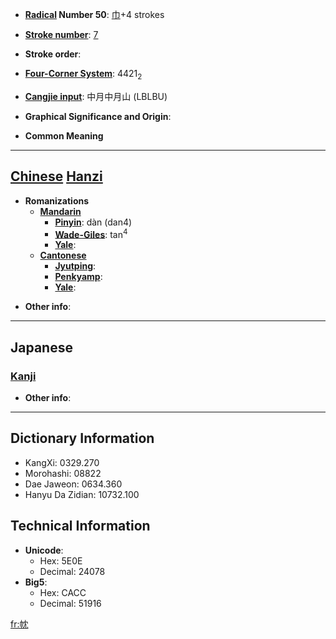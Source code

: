 * '''[[Wiktionary:Chinese radical index| Radical]] Number 50''': [[Wiktionary:Chinese radical index 巾|巾]]+4 strokes

* '''[[Wiktionary:Chinese total strokes index|Stroke number]]''': [[Wiktionary:Chinese total strokes index 7|7]]

* '''Stroke order''': 

* '''[[Wiktionary:Chinese four corner index|Four-Corner System]]''': 4421<sub>2</sub>

* '''[[Wiktionary:Chinese Cangjie index|Cangjie input]]''': 中月中月山 (LBLBU)

* '''Graphical Significance and Origin''': 

* '''Common Meaning'''

----

== [[Chinese]] [[Hanzi]] ==

* '''Romanizations'''
** '''[[Mandarin]]'''
*** '''[[Pinyin]]''': dàn (dan4)
*** '''[[Wade-Giles]]''': tan<sup>4</sup>
*** '''[[Yale]]''': 
** '''[[Cantonese]]'''
*** '''[[Jyutping]]''':
*** '''[[Penkyamp]]''': 
*** '''[[Yale]]''': 

* '''Other info''': 

----

==Japanese==
===[[Kanji]]===
{{kanji|on readings=[[たん]] (tan), [[とん]] (ton)
|kun readings=
}}

* '''Other info''':  

----

== Dictionary Information ==

* KangXi: 0329.270
* Morohashi: 08822
* Dae Jaweon: 0634.360
* Hanyu Da Zidian: 10732.100

== Technical Information ==

* '''Unicode''':
** Hex: 5E0E
** Decimal: 24078
* '''Big5''':
** Hex: CACC
** Decimal: 51916

[[fr:帎]]